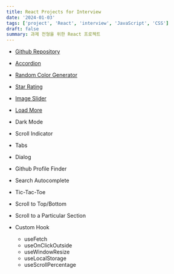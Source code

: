 ```yaml
---
title: React Projects for Interview
date: '2024-01-03'
tags: ['project', 'React', 'interview', 'JavaScript', 'CSS']
draft: false
summary: 과제 전형을 위한 React 프로젝트
---
```


- [Github Repository](https://github.com/Valentin1495/React-Projects-for-Interview)

- [Accordion](/blog/projects/React-Projects-for-Interview/accordion)
- [Random Color Generator](/blog/projects/React-Projects-for-Interview/random-color-generator)
- [Star Rating](/blog/projects/React-Projects-for-Interview/star-rating)
- [Image Slider](/blog/projects/React-Projects-for-Interview/image-slider)
- [Load More](/blog/projects/React-Projects-for-Interview/load-more)
- Dark Mode
- Scroll Indicator
- Tabs
- Dialog
- Github Profile Finder
- Search Autocomplete
- Tic-Tac-Toe
- Scroll to Top/Bottom
- Scroll to a Particular Section
- Custom Hook
  - useFetch
  - useOnClickOutside
  - useWindowResize
  - useLocalStorage
  - useScrollPercentage
